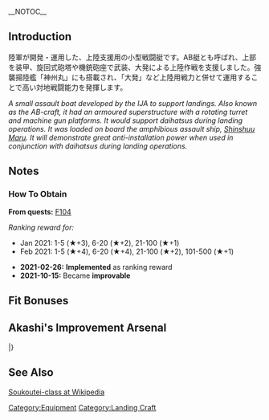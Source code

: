 __NOTOC__
{{EquipmentInfo|408}}

==Introduction==
陸軍が開発・運用した、上陸支援用の小型戦闘艇です。AB艇とも呼ばれ、上部を装甲、旋回式砲塔や機銃砲座で武装、大発による上陸作戦を支援しました。強襲揚陸艦「神州丸」にも搭載され、「大発」など上陸用戦力と併せて運用することで高い対地戦闘能力を発揮します。

''A small assault boat developed by the IJA to support landings. Also known as the AB-craft, it had an armoured superstructure with a rotating turret and machine gun platforms. It would support daihatsus during landing operations. It was loaded on board the amphibious assault ship, [[Shinshuu Maru]]. It will demonstrate great anti-installation power when used in conjunction with daihatsus during landing operations.''

==Notes==
<div class="mw-collapsible"><h3>How To Obtain</h3>
<div class="mw-collapsible-content">
'''From quests:''' [[Quests#F104|F104]]

''Ranking reward for:''
* Jan 2021: 1-5 (★+3), 6-20 (★+2), 21-100 (★+1)
* Feb 2021: 1-5 (★+4), 6-20 (★+4), 21-100 (★+2), 101-500 (★+1)

</div></div>


<div class="mw-collapsible><h3>Updates History</h3>
<div class="mw-collapsible-content>
* '''2021-02-26:''' '''Implemented''' as ranking reward
* '''2021-10-15:''' Became '''improvable'''
</div></div>

==Fit Bonuses==
{{:Soukoutei_(Armored_Boat_Class)/Bonuses}}

==Akashi's Improvement Arsenal==
{{AkashiWorkshop}}
{{AkashiWorkshopLine
|Name={{PAGENAME}}
|ItemType=LandingCraft
|Fuel=80
|Ammo=60
|Steel=100
|Baux=30
|Mats0-5=4/5
|Mats6-9=5/8
|Mats10=-
|Screws0-5=2/3
|Screws6-9=3/5
|Screws10=-
|EquipConsume0-5=1x{{GreenGunMG|25mm Single Autocannon Mount}}
|EquipConsume6-9=1x{{DepthCharge|Type 2 12cm Mortar Kai}}
|EquipConsume10=-
|Sun=✓
|Fri=✓
|Sat=✓
|2ndShip=[[Shinshuu Maru]]
|Notes=
}}
|}

==See Also==
[https://en.wikipedia.org/wiki/Soukoutei-class_armored_boat Soukoutei-class at Wikipedia]
{{Equipmentlist}}
[[Category:Equipment]]
[[Category:Landing Craft]]